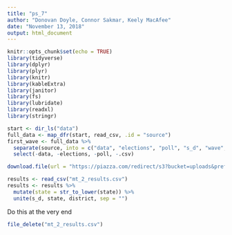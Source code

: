 ```yaml
---
title: "ps_7"
author: "Donovan Doyle, Connor Sakmar, Keely MacAfee"
date: "November 13, 2018"
output: html_document
---
```


```r
knitr::opts_chunk$set(echo = TRUE)
library(tidyverse)
library(dplyr)
library(plyr)
library(knitr)
library(kableExtra)
library(janitor)
library(fs)
library(lubridate)
library(readxl)
library(stringr)
```

```r
start <- dir_ls("data")
full_data <- map_dfr(start, read_csv, .id = "source")
first_wave <- full_data %>%
  separate(source, into = c("data", "elections", "poll", "s_d", "wave", ".csv")) %>%
  select(-data, -elections, -poll, -.csv)

download.file(url = "https://piazza.com/redirect/s3?bucket=uploads&prefix=attach%2Fjkjtds7xjxd3jy%2Fjlr7wvzsace3kp%2Fjoc6wbypyxy7%2Fmt_2_results.csv", destfile = "mt_2_results.csv")

results <- read_csv("mt_2_results.csv")
results <- results %>%
  mutate(state = str_to_lower(state)) %>%
  unite(s_d, state, district, sep = "")
```


Do this at the very end
```r
file_delete("mt_2_results.csv")
```

